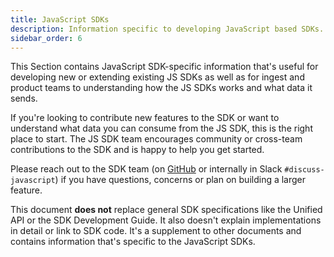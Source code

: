 ```yaml
---
title: JavaScript SDKs
description: Information specific to developing JavaScript based SDKs.
sidebar_order: 6
---
```


This Section contains JavaScript SDK-specific information that's useful for developing new or extending existing JS SDKs as well as for ingest and product teams to understanding how the JS SDKs works and what data it sends.

If you're looking to contribute new features to the SDK or want to understand what data you can consume from the JS SDK, this is the right place to start.
The JS SDK team encourages community or cross-team contributions to the SDK and is happy to help you get started.

Please reach out to the SDK team (on [GitHub](https://github.com/getsentry/sentry-javascript) or internally in Slack `#discuss-javascript`) if you have questions, concerns or plan on building a larger feature.

<Alert level="warning">

This document **does not** replace general SDK specifications like the Unified API or the SDK Development Guide.
It also doesn't explain implementations in detail or link to SDK code.
It's a supplement to other documents and contains information that's specific to the JavaScript SDKs.

</Alert>

<PageGrid></PageGrid>
